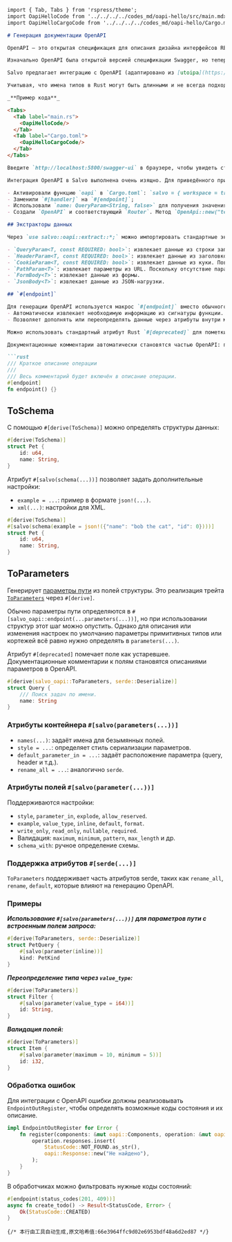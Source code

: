 ```markdown
import { Tab, Tabs } from 'rspress/theme';
import OapiHelloCode from '../../../../codes_md/oapi-hello/src/main.mdx';
import OapiHelloCargoCode from '../../../../codes_md/oapi-hello/Cargo.mdx';

# Генерация документации OpenAPI

OpenAPI — это открытая спецификация для описания дизайна интерфейсов RESTful API. Она определяет структуру запросов и ответов API, параметры, типы возвращаемых значений, коды ошибок и другие детали в форматах JSON или YAML, что делает взаимодействие между клиентом и сервером более прозрачным и стандартизированным.

Изначально OpenAPI была открытой версией спецификации Swagger, но теперь стала самостоятельным проектом, получив поддержку многих крупных компаний и разработчиков. Использование OpenAPI помогает командам лучше сотрудничать, сокращает затраты на коммуникацию и повышает эффективность разработки. Кроме того, OpenAPI предоставляет инструменты для автоматической генерации документации API, мок-данных и тестовых сценариев, упрощая процессы разработки и тестирования.

Salvo предлагает интеграцию с OpenAPI (адаптировано из [utoipa](https://github.com/juhaku/utoipa)). Фреймворк элегантно автоматически извлекает информацию о типах данных OpenAPI из `Handler`, учитывая свои особенности. Salvo также поддерживает популярные интерфейсы OpenAPI, такие как SwaggerUI, scalar, rapidoc и redoc.

Учитывая, что имена типов в Rust могут быть длинными и не всегда подходят для OpenAPI, `salvo-oapi` предоставляет тип `Namer`, позволяющий настраивать правила переименования типов в OpenAPI.

_**Пример кода**_

<Tabs>
  <Tab label="main.rs">
    <OapiHelloCode/>
  </Tab>
  <Tab label="Cargo.toml">
    <OapiHelloCargoCode/>
  </Tab>
</Tabs>

Введите `http://localhost:5800/swagger-ui` в браузере, чтобы увидеть страницу Swagger UI.

Интеграция OpenAPI в Salvo выполнена очень изящно. Для приведённого примера, по сравнению с обычным проектом Salvo, мы выполнили всего несколько шагов:

- Активировали функцию `oapi` в `Cargo.toml`: `salvo = { workspace = true, features = ["oapi"] }`;
- Заменили `#[handler]` на `#[endpoint]`;
- Использовали `name: QueryParam<String, false>` для получения значения строки запроса. При переходе по URL `http://localhost/hello?name=chris` параметр `name` будет автоматически распознан. `false` означает, что параметр необязателен — запрос `http://localhost/hello` не вызовет ошибку. Если указать `QueryParam<String, true>`, параметр станет обязательным, и его отсутствие приведёт к ошибке.
- Создали `OpenAPI` и соответствующий `Router`. Метод `OpenApi::new("test api", "0.0.1").merge_router(&router)` позволяет `OpenAPI` анализировать маршрут и его дочерние элементы для получения необходимой информации. Некоторые обработчики (`Handler`) могут не предоставлять данные для генерации документации — такие маршруты игнорируются (например, если используется макрос `#[handler]` вместо `#[endpoint]`). Таким образом, в реальных проектах можно частично или полностью отложить генерацию OpenAPI, а затем постепенно добавлять поддержку, просто заменяя `#[handler]` на `#[endpoint]` и корректируя сигнатуры функций.

## Экстракторы данных

Через `use salvo::oapi::extract::*;` можно импортировать стандартные экстракторы данных. Они предоставляют Salvo информацию, необходимую для генерации документации OpenAPI.

- `QueryParam<T, const REQUIRED: bool>`: извлекает данные из строки запроса. `QueryParam<T, false>` означает необязательный параметр, `QueryParam<T, true>` — обязательный (если отсутствует, возвращается ошибка).
- `HeaderParam<T, const REQUIRED: bool>`: извлекает данные из заголовков запроса. Аналогично поддерживает обязательность.
- `CookieParam<T, const REQUIRED: bool>`: извлекает данные из куки. Поведение аналогично `QueryParam`.
- `PathParam<T>`: извлекает параметры из URL. Поскольку отсутствие параметра делает маршрут несовместимым, этот экстрактор всегда обязателен.
- `FormBody<T>`: извлекает данные из формы.
- `JsonBody<T>`: извлекает данные из JSON-нагрузки.

## `#[endpoint]`

Для генерации OpenAPI используется макрос `#[endpoint]` вместо обычного `#[handler]`. Это расширенная версия, которая:
- Автоматически извлекает необходимую информацию из сигнатуры функции.
- Позволяет дополнять или переопределять данные через атрибуты внутри макроса.

Можно использовать стандартный атрибут Rust `#[deprecated]` для пометки устаревших обработчиков, хотя OpenAPI поддерживает только факт устаревания, без деталей.

Документационные комментарии автоматически становятся частью OpenAPI: первая строка — это `summary`, весь текст — `description`.

```rust
/// Краткое описание операции
///
/// Весь комментарий будет включён в описание операции.
#[endpoint]
fn endpoint() {}
```

## ToSchema

С помощью `#[derive(ToSchema)]` можно определять структуры данных:

```rust
#[derive(ToSchema)]
struct Pet {
    id: u64,
    name: String,
}
```

Атрибут `#[salvo(schema(...))]` позволяет задать дополнительные настройки:
- `example = ...`: пример в формате `json!(...)`.
- `xml(...)`: настройки для XML.

```rust
#[derive(ToSchema)]
#[salvo(schema(example = json!({"name": "bob the cat", "id": 0})))]
struct Pet {
    id: u64,
    name: String,
}
```

## ToParameters

Генерирует [параметры пути][path_parameters] из полей структуры. Это реализация трейта [`ToParameters`][to_parameters] через `#[derive]`.

Обычно параметры пути определяются в `#[salvo_oapi::endpoint(...parameters(...))]`, но при использовании структур этот шаг можно опустить. Однако для описания или изменения настроек по умолчанию параметры примитивных типов или кортежей всё равно нужно определять в `parameters(...)`.

Атрибут `#[deprecated]` помечает поле как устаревшее. Документационные комментарии к полям становятся описаниями параметров в OpenAPI.

```rust
#[derive(salvo_oapi::ToParameters, serde::Deserialize)]
struct Query {
    /// Поиск задач по имени.
    name: String
}
```

### Атрибуты контейнера `#[salvo(parameters(...))]`

- `names(...)`: задаёт имена для безымянных полей.
- `style = ...`: определяет стиль сериализации параметров.
- `default_parameter_in = ...`: задаёт расположение параметра (query, header и т.д.).
- `rename_all = ...`: аналогично `serde`.

### Атрибуты полей `#[salvo(parameter(...))]`

Поддерживаются настройки:
- `style`, `parameter_in`, `explode`, `allow_reserved`.
- `example`, `value_type`, `inline`, `default`, `format`.
- `write_only`, `read_only`, `nullable`, `required`.
- Валидация: `maximum`, `minimum`, `pattern`, `max_length` и др.
- `schema_with`: ручное определение схемы.

### Поддержка атрибутов `#[serde(...)]`

`ToParameters` поддерживает часть атрибутов serde, таких как `rename_all`, `rename`, `default`, которые влияют на генерацию OpenAPI.

### Примеры

_**Использование `#[salvo(parameters(...))]` для параметров пути с встроенным полем запроса:**_

```rust
#[derive(ToParameters, serde::Deserialize)]
struct PetQuery {
    #[salvo(parameter(inline))]
    kind: PetKind
}
```

_**Переопределение типа через `value_type`:**_

```rust
#[derive(ToParameters)]
struct Filter {
    #[salvo(parameter(value_type = i64))]
    id: String,
}
```

_**Валидация полей:**_

```rust
#[derive(ToParameters)]
struct Item {
    #[salvo(parameter(maximum = 10, minimum = 5))]
    id: i32,
}
```

### Обработка ошибок

Для интеграции с OpenAPI ошибки должны реализовывать `EndpointOutRegister`, чтобы определять возможные коды состояния и их описание.

```rust
impl EndpointOutRegister for Error {
    fn register(components: &mut oapi::Components, operation: &mut oapi::Operation) {
        operation.responses.insert(
            StatusCode::NOT_FOUND.as_str(),
            oapi::Response::new("Не найдено"),
        );
    }
}
```

В обработчиках можно фильтровать нужные коды состояний:

```rust
#[endpoint(status_codes(201, 409))]
async fn create_todo() -> Result<StatusCode, Error> {
    Ok(StatusCode::CREATED)
}
```

[to_schema]: https://docs.rs/salvo-oapi/latest/salvo_oapi/trait.ToSchema.html
[to_parameters]: https://docs.rs/salvo-oapi/latest/salvo_oapi/trait.ToParameters.html
[path_parameters]: openapi.html#parameters-attributes
```
{/* 本行由工具自动生成,原文哈希值:66e3964ffc9d02e6953bdf48a6d2ed87 */}